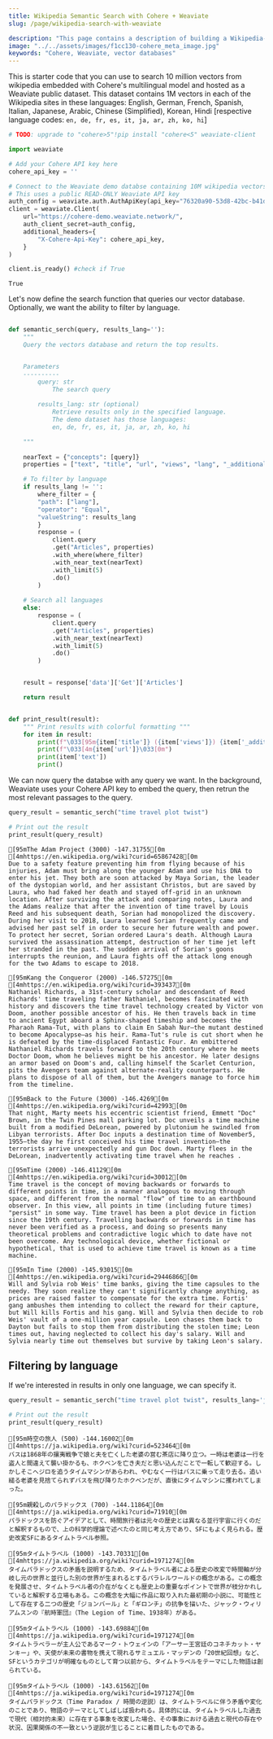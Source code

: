 ```yaml
---
title: Wikipedia Semantic Search with Cohere + Weaviate
slug: /page/wikipedia-search-with-weaviate

description: "This page contains a description of building a Wikipedia-focused search engine with Cohere's LLM platform and the Weaviate vector database."
image: "../../assets/images/f1cc130-cohere_meta_image.jpg"
keywords: "Cohere, Weaviate, vector databases"
---
```





<CookbookHeader href="https://github.com/cohere-ai/notebooks/blob/main/notebooks/guides/Wikipedia_search_demo_cohere_weaviate.ipynb" />

This is starter code that you can use to search 10 million vectors from wikipedia embedded with Cohere's multilingual model and hosted as a Weaviate public dataset. This dataset contains 1M vectors in each of the Wikipedia sites in these languages: English, German, French, Spanish, Italian, Japanese, Arabic, Chinese (Simplified), Korean, Hindi \[respective language codes: `en, de, fr, es, it, ja, ar, zh, ko, hi`\]


```python
# TODO: upgrade to "cohere>5"!pip install "cohere<5" weaviate-client
```


```python
import weaviate

# Add your Cohere API key here
cohere_api_key = ''

# Connect to the Weaviate demo databse containing 10M wikipedia vectors
# This uses a public READ-ONLY Weaviate API key
auth_config = weaviate.auth.AuthApiKey(api_key="76320a90-53d8-42bc-b41d-678647c6672e") 
client = weaviate.Client(
    url="https://cohere-demo.weaviate.network/",
    auth_client_secret=auth_config,
    additional_headers={
        "X-Cohere-Api-Key": cohere_api_key,
    }
)

client.is_ready() #check if True
```




    True



Let's now define the search function that queries our vector database. Optionally, we want the ability to filter by language.


```python

def semantic_serch(query, results_lang=''):
    """ 
    Query the vectors database and return the top results. 


    Parameters
    ----------
        query: str
            The search query
            
        results_lang: str (optional)
            Retrieve results only in the specified language.
            The demo dataset has those languages:
            en, de, fr, es, it, ja, ar, zh, ko, hi

    """
    
    nearText = {"concepts": [query]}
    properties = ["text", "title", "url", "views", "lang", "_additional {distance}"]

    # To filter by language
    if results_lang != '':
        where_filter = {
        "path": ["lang"],
        "operator": "Equal",
        "valueString": results_lang
        }
        response = (
            client.query
            .get("Articles", properties)
            .with_where(where_filter)
            .with_near_text(nearText)
            .with_limit(5)
            .do()
        )
        
    # Search all languages
    else:
        response = (
            client.query
            .get("Articles", properties)
            .with_near_text(nearText)
            .with_limit(5)
            .do()
        )


    result = response['data']['Get']['Articles']

    return result


def print_result(result):
    """ Print results with colorful formatting """
    for item in result:
        print(f"\033[95m{item['title']} ({item['views']}) {item['_additional']['distance']}\033[0m")
        print(f"\033[4m{item['url']}\033[0m")
        print(item['text'])
        print()
```

We can now query the databse with any query we want. In the background, Weaviate uses your Cohere API key to embed the query, then retrun the most relevant passages to the query.


```python
query_result = semantic_serch("time travel plot twist")

# Print out the result
print_result(query_result)
```

    [95mThe Adam Project (3000) -147.31755[0m
    [4mhttps://en.wikipedia.org/wiki?curid=65867428[0m
    Due to a safety feature preventing him from flying because of his injuries, Adam must bring along the younger Adam and use his DNA to enter his jet. They both are soon attacked by Maya Sorian, the leader of the dystopian world, and her assistant Christos, but are saved by Laura, who had faked her death and stayed off-grid in an unknown location. After surviving the attack and comparing notes, Laura and the Adams realize that after the invention of time travel by Louis Reed and his subsequent death, Sorian had monopolized the discovery. During her visit to 2018, Laura learned Sorian frequently came and advised her past self in order to secure her future wealth and power. To protect her secret, Sorian ordered Laura's death. Although Laura survived the assassination attempt, destruction of her time jet left her stranded in the past. The sudden arrival of Sorian's goons interrupts the reunion, and Laura fights off the attack long enough for the two Adams to escape to 2018.
    
    [95mKang the Conqueror (2000) -146.57275[0m
    [4mhttps://en.wikipedia.org/wiki?curid=393437[0m
    Nathaniel Richards, a 31st-century scholar and descendant of Reed Richards' time traveling father Nathaniel, becomes fascinated with history and discovers the time travel technology created by Victor von Doom, another possible ancestor of his. He then travels back in time to ancient Egypt aboard a Sphinx-shaped timeship and becomes the Pharaoh Rama-Tut, with plans to claim En Sabah Nur—the mutant destined to become Apocalypse—as his heir. Rama-Tut's rule is cut short when he is defeated by the time-displaced Fantastic Four. An embittered Nathaniel Richards travels forward to the 20th century where he meets Doctor Doom, whom he believes might be his ancestor. He later designs an armor based on Doom's and, calling himself the Scarlet Centurion, pits the Avengers team against alternate-reality counterparts. He plans to dispose of all of them, but the Avengers manage to force him from the timeline.
    
    [95mBack to the Future (3000) -146.4269[0m
    [4mhttps://en.wikipedia.org/wiki?curid=42993[0m
    That night, Marty meets his eccentric scientist friend, Emmett "Doc" Brown, in the Twin Pines mall parking lot. Doc unveils a time machine built from a modified DeLorean, powered by plutonium he swindled from Libyan terrorists. After Doc inputs a destination time of November5, 1955—the day he first conceived his time travel invention—the terrorists arrive unexpectedly and gun Doc down. Marty flees in the DeLorean, inadvertently activating time travel when he reaches .
    
    [95mTime (2000) -146.41129[0m
    [4mhttps://en.wikipedia.org/wiki?curid=30012[0m
    Time travel is the concept of moving backwards or forwards to different points in time, in a manner analogous to moving through space, and different from the normal "flow" of time to an earthbound observer. In this view, all points in time (including future times) "persist" in some way. Time travel has been a plot device in fiction since the 19th century. Travelling backwards or forwards in time has never been verified as a process, and doing so presents many theoretical problems and contradictive logic which to date have not been overcome. Any technological device, whether fictional or hypothetical, that is used to achieve time travel is known as a time machine.
    
    [95mIn Time (2000) -145.93015[0m
    [4mhttps://en.wikipedia.org/wiki?curid=29446866[0m
    Will and Sylvia rob Weis' time banks, giving the time capsules to the needy. They soon realize they can't significantly change anything, as prices are raised faster to compensate for the extra time. Fortis' gang ambushes them intending to collect the reward for their capture, but Will kills Fortis and his gang. Will and Sylvia then decide to rob Weis' vault of a one-million year capsule. Leon chases them back to Dayton but fails to stop them from distributing the stolen time; Leon times out, having neglected to collect his day's salary. Will and Sylvia nearly time out themselves but survive by taking Leon's salary.
    


## Filtering by language
If we're interested in results in only one language, we can specify it.


```python
query_result = semantic_serch("time travel plot twist", results_lang='ja')

# Print out the result
print_result(query_result)
```

    [95m時空の旅人 (500) -144.16002[0m
    [4mhttps://ja.wikipedia.org/wiki?curid=523464[0m
    バスは1868年の攘夷戦争で娘と夫を亡くした老婆の営む茶店に降り立つ。一時は老婆は一行を盗人と間違えて襲い掛かるも、ホクベンを亡き夫だと思い込んだことで一転して歓迎する。しかしそこへジロを追うタイムマシンがあらわれ、やむなく一行はバスに乗って走り去る。追い縋る老婆を見捨てられずバスを飛び降りたホクベンだが、直後にタイムマシンに攫われてしまった。
    
    [95m親殺しのパラドックス (700) -144.11864[0m
    [4mhttps://ja.wikipedia.org/wiki?curid=71910[0m
    パラドックスを防ぐアイデアとして、時間旅行者は元々の歴史とは異なる並行宇宙に行くのだと解釈するもので、上の科学的理論で述べたのと同じ考え方であり、SFにもよく見られる。歴史改変SFにあるタイムトラベル参照。
    
    [95mタイムトラベル (1000) -143.70331[0m
    [4mhttps://ja.wikipedia.org/wiki?curid=1971274[0m
    タイムパラドックスの矛盾を説明するため、タイムトラベル者による歴史の改変で時間軸が分岐し元の世界と並行した別の世界が生まれるとするパラレルワールドの概念がある。この概念を発展させ、タイムトラベル者の介在がなくとも歴史上の重要なポイントで世界が枝分かれしていると解釈する立場もある。この概念を大幅に作品に取り入れた最初期の小説に、可能性として存在する二つの歴史「ジョンバール」と「ギロンチ」の抗争を描いた、ジャック・ウィリアムスンの『航時軍団』（The Legion of Time、1938年）がある。
    
    [95mタイムトラベル (1000) -143.69884[0m
    [4mhttps://ja.wikipedia.org/wiki?curid=1971274[0m
    タイムトラベラーが主人公であるマーク・トウェインの「アーサー王宮廷のコネチカット・ヤンキー」や、天使が未来の書物を携えて現れるサミュエル・マッデンの「20世紀回想」など、SFというカテゴリが明確なものとして育つ以前から、タイムトラベルをテーマにした物語は創られている。
    
    [95mタイムトラベル (1000) -143.61562[0m
    [4mhttps://ja.wikipedia.org/wiki?curid=1971274[0m
    タイムパラドックス（Time Paradox / 時間の逆説）は、タイムトラベルに伴う矛盾や変化のことであり、物語のテーマとしてしばしば扱われる。具体的には、タイムトラベルした過去で現代（相対的未来）に存在する事象を改変した場合、その事象における過去と現代の存在や状況、因果関係の不一致という逆説が生じることに着目したものである。
    

